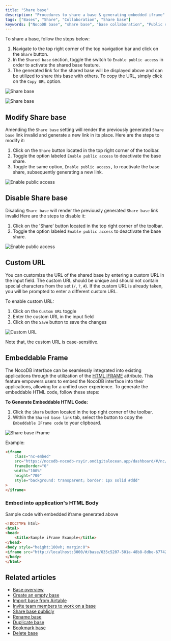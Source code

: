 ```yaml
---
title: "Share base"
description: "Procedures to share a base & generating embedded iframe"
tags: ["Bases", "Share", "Collaboration", "Share base"]
keywords: ["NocoDB base", "share base", "base collaboration", "Public share"]
---
```


To share a base, follow the steps below:
1. Navigate to the top right corner of the top navigation bar and click on the `Share` button.
2. In the `Shared base` section, toggle the switch to `Enable public access` in order to activate the shared base feature.
3. The generated link for the shared base will be displayed above and can be utilized to share this base with others. To copy the URL, simply click on the `Copy URL` option.
  
![Share base](/img/v2/base/share-base-1.png)

![Share base](/img/v2/base/share-base-2.png)


## Modify Share base
Amending the `Share base` setting will render the previously generated `Share base` link invalid and generate a new link in its place.
Here are the steps to modify it:
1. Click on the `Share` button located in the top right corner of the toolbar.
2. Toggle the option labeled `Enable public access` to deactivate the base share.
3. Toggle the same option, `Enable public access,` to reactivate the base share, subsequently generating a new link.

![Enable public access](/img/v2/base/share-base-enable-public-access.png)

## Disable Share base
Disabling `Share base` will render the previously generated `Share base` link invalid
Here are the steps to disable it:
1. Click on the 'Share' button located in the top right corner of the toolbar.
2. Toggle the option labeled `Enable public access` to deactivate the base share.

![Enable public access](/img/v2/base/share-base-enable-public-access.png)

## Custom URL
You can customize the URL of the shared base by entering a custom URL in the input field. The custom URL should be unique and should not contain special characters from the set (`/`, `?`, `#`). If the custom URL is already taken, you will be prompted to enter a different custom URL.

To enable custom URL:
1. Click on the `Custom URL` toggle
2. Enter the custom URL in the input field
3. Click on the `Save` button to save the changes

![Custom URL](/img/v2/base/customURL.png)

<Callout type="info">
Note that, the custom URL is case-sensitive.
</Callout>

## Embeddable Frame

The NocoDB interface can be seamlessly integrated into existing applications through the utilization of the [HTML IFRAME](https://developer.mozilla.org/en-US/docs/Web/HTML/Element/iframe) attribute. This feature empowers users to embed the NocoDB interface into their applications, allowing for a unified user experience. To generate the embeddable HTML code, follow these steps:

**To Generate Embeddable HTML Code:**
1. Click the `Share` button located in the top right corner of the toolbar.
2. Within the `Shared base link` tab, select the button to copy the `Embeddable IFrame code` to your clipboard.

![Share base iFrame](/img/v2/base/share-base-iframe.png)

Example:

```html
<iframe
    class="nc-embed"
    src="https://nocodb-nocodb-rsyir.ondigitalocean.app/dashboard/#/nc/base/e3bba9df-4fc1-4d11-b7ce-41c4a3ad6810?embed"
    frameBorder="0"
    width="100%"
    height="700"
    style="background: transparent; border: 1px solid #ddd"
>
</iframe>
```

### Embed into application's HTML Body

Sample code with embedded iframe generated above

```html
<!DOCTYPE html>
<html>
<head>
    <title>Sample iFrame Example</title>
</head>
<body style="height:100vh; margin:0">
<iframe src="http://localhost:3000/#/base/035c5207-501a-48b8-8dbe-67742b78323e" width="100%" height="100%" style="border: none;"></iframe>
</body>
</html>
```

## Related articles
- [Base overview](/bases/base-overview)
- [Create an empty base](/bases/create-base)
- [Import base from Airtable](/bases/import-base-from-airtable)
- [Invite team members to work on a base](/bases/base-collaboration)
- [Share base publicly](/bases/share-base)
- [Rename base](/bases/actions-on-base#rename-base)
- [Duplicate base](/bases/actions-on-base#duplicate-base)
- [Bookmark base](/bases/actions-on-base#star-base)
- [Delete base](/bases/actions-on-base#delete-base)